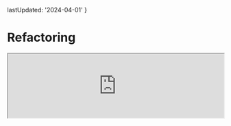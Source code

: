 
  lastUpdated: '2024-04-01'
}

# Refactoring

<iframe
  width='100%'
  style={{
    aspectRatio: '16 / 9',
  }}
  src='https://www.youtube.com/embed/UtOxGwg-FUY?si=5urQLd8EylO0k3YM&amp;start=690'
  title='Refactoring | Todo App with React, TypeScript, TDD | Frontend Hire'
  allow='accelerometer; autoplay; clipboard-write; encrypted-media; gyroscope; picture-in-picture; web-share'
  allowFullScreen
/>

In this section, we'll discuss why refactoring is important, and how to do it.

## Why Refactor?

We want to list a few reasons why refactoring is essential:

- The first lines of code you write are usually not the best. You'll learn more about the problem you're solving as you go and find better ways to solve it.

- Refactoring is the process of improving your code by writing it in a better way.

- Refactoring is a way to improve the design of your code. It's a way to make your code more readable, maintainable, and extensible.

- We always read more code than we write. So, writing code that's easy to read and understand is important.

Now, of course, the topic of refactoring is vast. There are entire books written about it. So, we just covered the bare minimum here. In our case, we'll focus on our code to make it more readable, maintainable, and extensible and make some performance improvements.

### Let's see our current file that contains the entire code for the Todo App

<CustomCodeViewer filename="./src/App.tsx">
```tsx showLineNumbers 
import React from 'react';

type Priority = 'p1' | 'p2' | 'p3';

type Task = {
  id: number;
  title: string;
  isCompleted: boolean;
  priority?: Priority;
};

function App() {
  const [tasks, setTasks] = React.useState<Task[]>([]);

  const [taskName, setTaskName] = React.useState('');

  const onAddTask = () => {
    const trimmedTaskName = taskName.trim();

    if (!trimmedTaskName) {
      return;
    }

    setTasks([
      ...tasks,
      {
        id: new Date().getTime(), // Not a great way to generate IDs
        title: trimmedTaskName,
        isCompleted: false,
      },
    ]);

    setTaskName('');
  };

  const onInputKeyDown = (e: React.KeyboardEvent<HTMLInputElement>) => {
    if (e.key === 'Enter') {
      onAddTask();
    }
  };

  return (
    <div>
      <h1>Tasks</h1>
      <label htmlFor='task-input'>Add Task: </label>
      <input
        id='task-input'
        value={taskName}
        onChange={(e) => setTaskName(e.target.value)}
        onKeyDown={onInputKeyDown}
      />
      <button onClick={onAddTask}>Add</button>
      <ul>
        {tasks.map((task) => (
          <li key={task.id}>{task.title}</li>
        ))}
      </ul>
    </div>
  );
}

export default App;
```
</CustomCodeViewer>

Honestly, this is not bad code, and it seems easy to read with around 62 lines of code. But we can still improve it. Here are a couple of things we find that can be improved:

- The `Task` type is defined inside the `App` component. This is not a good practice. We should move it outside the component.

- The input has a good amount of logic that can be extracted into a separate component.

Let's do these two things first. Of course, refactoring is a continuous process. So, we'll keep improving our code as we go.

### Moving the `Task` type outside the `App` component

Move the `Task` type outside the `App` component. We'll create a new file called `types.ts` inside the `src` folder and move the `Task` type there. We'll also move the `Priority` type there as well.

<CustomCodeViewer filename="./src/types.ts">
```tsx showLineNumbers {1-8} 
type Priority = 'p1' | 'p2' | 'p3';

export type Task = {
  id: number;
  title: string;
  isCompleted: boolean;
  priority?: Priority;
};
```
</CustomCodeViewer>

Export the `Task` type from the `types.ts` file, and import it in the `App` component.

<CustomCodeViewer filename="./src/App.tsx">
```tsx showLineNumbers {2} 
import React from 'react';
import { Task } from './types';

// Rest of the code omitted for brevity
```
</CustomCodeViewer>

Our main file is already 10 lines shorter. Let's move on to the next step.

### Extracting the input into a separate component

Create a new `TaskInput.tsx` file inside the `src` folder. We'll move the input and the respective label into this file.

<CustomCodeViewer filename="./src/TaskInput.tsx">
```tsx showLineNumbers {1-13} 
export default function TaskInput() {
  return (
    <>
      <label htmlFor='task-input'>Add Task: </label>
      <input
        id='task-input'
        value={taskName}
        onChange={(e) => setTaskName(e.target.value)}
        onKeyDown={onInputKeyDown}
      />
    </>
  );
}
```
</CustomCodeViewer>

Of course, this won't work because we're using `taskName`, `setTaskName`, and `onInputKeyDown` inside the `Input` component. We'll pass these as props to the `TaskInput` component.

<CustomCodeViewer filename="./src/TaskInput.tsx">
```tsx showLineNumbers {1-5, 7-11} 
type TaskInputProps = {
  taskName: string;
  setTaskName: (taskName: string) => void;
  onInputKeyDown: (e: React.KeyboardEvent<HTMLInputElement>) => void;
};

export default function TaskInput({
  taskName,
  setTaskName,
  onInputKeyDown,
}: TaskInputProps) {
  return (
    <>
      <label htmlFor='task-input'>Add Task: </label>
      <input
        id='task-input'
        value={taskName}
        onChange={(e) => setTaskName(e.target.value)}
        onKeyDown={onInputKeyDown}
      />
    </>
  );
}
```
</CustomCodeViewer>

Let's use the new `TaskInput` component in the `App`.

<CustomCodeViewer filename="./src/App.tsx">
```tsx showLineNumbers {3, 11-15} 
import React from 'react';
import { Task } from './types';
import TaskInput from './TaskInput';

function App() {
  // Some of the code omitted for brevity

  return (
    <div>
      <h1>Tasks</h1>
      <TaskInput
        taskName={taskName}
        setTaskName={setTaskName}
        onInputKeyDown={onInputKeyDown}
      />
      <button onClick={onAddTask}>Add</button>
      <ul>
        {tasks.map((task) => (
          <li key={task.id}>{task.title}</li>
        ))}
      </ul>
    </div>
  );
}

// Rest of the code omitted for brevity
```
</CustomCodeViewer>

Honestly, this is not a huge improvement at all. We just abstracted the label and input it into a separate component. Also, the number of lines has barely changed.

But let's have a good look at our components. Can we move the button to our new `TaskInput` component? Let's try that.

<CustomCodeViewer filename="./src/TaskInput.tsx">
```tsx showLineNumbers {5, 12, 23} 
type TaskInputProps = {
  taskName: string;
  setTaskName: (taskName: string) => void;
  onInputKeyDown: (e: React.KeyboardEvent<HTMLInputElement>) => void;
  onAddTask: () => void;
};

export default function TaskInput({
  taskName,
  setTaskName,
  onInputKeyDown,
  onAddTask,
}: TaskInputProps) {
  return (
    <>
      <label htmlFor='task-input'>Add Task: </label>
      <input
        id='task-input'
        value={taskName}
        onChange={(e) => setTaskName(e.target.value)}
        onKeyDown={onInputKeyDown}
      />
      <button onClick={onAddTask}>Add</button>
    </>
  );
}
```
</CustomCodeViewer>

We'll also pass the `onAddTask` function to the `TaskInput` component.

<CustomCodeViewer filename="./src/App.tsx">
```tsx showLineNumbers {13} 
// Rest of the code omitted for brevity

function App() {
  // Some of the code omitted for brevity

  return (
    <div>
      <h1>Tasks</h1>
      <TaskInput
        taskName={taskName}
        setTaskName={setTaskName}
        onInputKeyDown={onInputKeyDown}
        onAddTask={onAddTask}
      />
      <ul>
        {tasks.map((task) => (
          <li key={task.id}>{task.title}</li>
        ))}
      </ul>
    </div>
  );
}

// Rest of the code omitted for brevity
```
</CustomCodeViewer>

We are getting there. Let's also think of a better name for the `TaskInput` component. We'll rename it to `AddTask`. Also, we'll rename to file to `AddTask.tsx`.

<CustomCodeViewer filename="./src/AddTask.tsx">
```tsx showLineNumbers {1, 5, 10} 
type AddTaskProps = {
  // Some of the code omitted for brevity
};

export default function AddTask({
  taskName,
  setTaskName,
  onInputKeyDown,
  onAddTask,
}: AddTaskProps) {
  // Some of the code omitted for brevity
}
```
</CustomCodeViewer>

Our `App` component must also be updated with the new name.

<CustomCodeViewer filename="./src/App.tsx">
```tsx showLineNumbers {2, 10} 
// Rest of the code omitted for brevity
import AddTask from './AddTask';

function App() {
  // Some of the code omitted for brevity

  return (
    <div>
      <h1>Tasks</h1>
      <AddTask
        taskName={taskName}
        setTaskName={setTaskName}
        onInputKeyDown={onInputKeyDown}
        onAddTask={onAddTask}
      />
      {/* Some of the code omitted for brevity */}
    </div>
  );
}

// Rest of the code omitted for brevity
```
</CustomCodeViewer>

Now, we can also move the `onInputKeyDown` function to the `AddTask` component as it just calls the `onAddTask` function. Also, let's update the props accordingly.

<CustomCodeViewer filename="./src/AddTask.tsx">
```tsx showLineNumbers {1-5, 7-16} 
type AddTaskProps = {
  taskName: string;
  setTaskName: (taskName: string) => void;
  onAddTask: () => void;
};

export default function AddTask({
  taskName,
  setTaskName,
  onAddTask,
}: AddTaskProps) {
  const onInputKeyDown = (e: React.KeyboardEvent<HTMLInputElement>) => {
    if (e.key === 'Enter') {
      onAddTask();
    }
  };

  // Rest of the code omitted for brevity
}
```
</CustomCodeViewer>

We'll also update the `App` component accordingly.

<CustomCodeViewer filename="./src/App.tsx">
```tsx showLineNumbers {32-36} 
import React from 'react';
import { Task } from './types';
import AddTask from './AddTask';

function App() {
  const [tasks, setTasks] = React.useState<Task[]>([]);

  const [taskName, setTaskName] = React.useState('');

  const onAddTask = () => {
    const trimmedTaskName = taskName.trim();

    if (!trimmedTaskName) {
      return;
    }

    setTasks([
      ...tasks,
      {
        id: new Date().getTime(), // Not a great way to generate IDs
        title: trimmedTaskName,
        isCompleted: false,
      },
    ]);

    setTaskName('');
  };

  return (
    <div>
      <h1>Tasks</h1>
      <AddTask
        taskName={taskName}
        setTaskName={setTaskName}
        onAddTask={onAddTask}
      />
      <ul>
        {tasks.map((task) => (
          <li key={task.id}>{task.title}</li>
        ))}
      </ul>
    </div>
  );
}

export default App;
```
</CustomCodeViewer>

Now we can see some reduction in the number of lines. Now, there is one more refactoring we can do that would improve our app's performance.

### Let's see the performance problem in our app

Put up a console.log inside the `App` component and see how many times it's being called when we type something in the input.

<CustomCodeViewer filename="./src/App.tsx">
```tsx showLineNumbers {4} 
// Rest of the code omitted for brevity

function App() {
  console.log('App rendered');

  // Rest of the code omitted for brevity
}

// Rest of the code omitted for brevity
```
</CustomCodeViewer>

![App re-renders on input cahnge](./screenshots/refactoring-1.gif)

### Why is the `App` component being rendered so many times?

It all has to do with where our state is located. Our app has two states: `tasks` and `taskName`. The respective state is updated at different places in our app. The `tasks` state is updated inside the `onAddTask` function, and the `taskName` state is updated inside the `setTaskName` function.

<CustomCodeViewer filename="./src/App.tsx">
```tsx showLineNumbers {6, 8, 17-24, 26, 34} 
// Rest of the code omitted for brevity

function App() {
  console.log('App rendered');

  const [tasks, setTasks] = React.useState<Task[]>([]);

  const [taskName, setTaskName] = React.useState('');

  const onAddTask = () => {
    const trimmedTaskName = taskName.trim();

    if (!trimmedTaskName) {
      return;
    }

    setTasks([
      ...tasks,
      {
        id: new Date().getTime(), // Not a great way to generate IDs
        title: trimmedTaskName,
        isCompleted: false,
      },
    ]);

    setTaskName('');
  };

  return (
    <div>
      <h1>Tasks</h1>
      <AddTask
        taskName={taskName}
        setTaskName={setTaskName}
        onAddTask={onAddTask}
      />
      <ul>
        {tasks.map((task) => (
          <li key={task.id}>{task.title}</li>
        ))}
      </ul>
    </div>
  );
}

// Rest of the code omitted for brevity
```
</CustomCodeViewer>

We could argue that the `App` component should be rendered when the `tasks` state is updated but not when the `taskName` state is updated. And we're right. But React doesn't know that. React will re-render the `App` component whenever any state inside the `App` is updated. And that's why the `App` component is being rendered so many times.

But we know the `taskName` state is only used inside the `AddTask` component. So, we can move the `taskName` state inside the `AddTask` component. Let's do that.

<CustomCodeViewer filename="./src/AddTask.tsx">
```tsx showLineNumbers {1, 3-5, 7-8, 12, 25} 
import React from 'react';

type AddTaskProps = {
  onAddTask: (taskName: string) => void;
};

export default function AddTask({ onAddTask }: AddTaskProps) {
  const [taskName, setTaskName] = React.useState('');

  const onInputKeyDown = (e: React.KeyboardEvent<HTMLInputElement>) => {
    if (e.key === 'Enter') {
      onAddTask(taskName);
    }
  };

  return (
    <>
      <label htmlFor='task-input'>Add Task: </label>
      <input
        id='task-input'
        value={taskName}
        onChange={(e) => setTaskName(e.target.value)}
        onKeyDown={onInputKeyDown}
      />
      <button onClick={() => onAddTask(taskName)}>Add</button>
    </>
  );
}
```
</CustomCodeViewer>

We had to update our types as the `App` component now needs to know what task the `AddTask` component sends.

Let us also clean the `App` component.

<CustomCodeViewer filename="./src/AddTask.tsx">
```tsx showLineNumbers {10, 30}
import React from 'react';
import { Task } from './types';
import AddTask from './AddTask';

function App() {
  console.log('App rendered');

  const [tasks, setTasks] = React.useState<Task[]>([]);

  const onAddTask = (taskName: string) => {
    const trimmedTaskName = taskName.trim();

    if (!trimmedTaskName) {
      return;
    }

    setTasks([
      ...tasks,
      {
        id: new Date().getTime(), // Not a great way to generate IDs
        title: trimmedTaskName,
        isCompleted: false,
      },
    ]);
  };

  return (
    <div>
      <h1>Tasks</h1>
      <AddTask onAddTask={onAddTask} />
      <ul>
        {tasks.map((task) => (
          <li key={task.id}>{task.title}</li>
        ))}
      </ul>
    </div>
  );
}

export default App;
```
</CustomCodeViewer>

Try typing something in the input now. You'll see that the `App` component is not being rendered anymore unless a new task is added, which is expected.

![App does not re-render on input change](./screenshots/refactoring-2.gif)

<Callout>
  We want to mention that this is not a huge performance problem. But it's a
  good example of improving our app's performance without
  fancy tools like useCallback, useMemo, etc. Even those
  tools won't help us much in this case.
</Callout>

### Oops, We seem to have broken something

If you try to add a new task now, you'll see that the input is not being cleared. The `taskName` state is now inside the `AddTask` component. So, we need to clear the input inside the `AddTask` component.

Though we saw this issue visually, we could have also caught it by running our existing tests. Some of our functionality might not always caught visually. So, it's always a good idea to run our tests after refactoring (in fact, have it running while refactoring too).

Let's run our tests.

<CustomCodeViewer>
```sh
npm test
```
</CustomCodeViewer>

![Input Clear Test is failing](./screenshots/refactoring-3.webp)

We can see that the `Input Clear Test` is failing. Let's fix it.

<CustomCodeViewer filename="./src/AddTask.tsx">
```tsx showLineNumbers {10-19, 23, 36} 
import React from 'react';

type AddTaskProps = {
  onAddTask: (taskName: string) => void;
};

export default function AddTask({ onAddTask }: AddTaskProps) {
  const [taskName, setTaskName] = React.useState('');

  const handleAddTask = () => {
    const trimmedTaskName = taskName.trim();

    if (!trimmedTaskName) {
      return;
    }

    onAddTask(trimmedTaskName);
    setTaskName('');
  };

  const onInputKeyDown = (e: React.KeyboardEvent<HTMLInputElement>) => {
    if (e.key === 'Enter') {
      handleAddTask();
    }
  };

  return (
    <>
      <label htmlFor='task-input'>Add Task: </label>
      <input
        id='task-input'
        value={taskName}
        onChange={(e) => setTaskName(e.target.value)}
        onKeyDown={onInputKeyDown}
      />
      <button onClick={handleAddTask}>Add</button>
    </>
  );
}
```
</CustomCodeViewer>

We are proxying the `onAddTask` function inside the `handleAddTask` function. This enables us to add more logic to the `handleAddTask` function, clearing the input and passing the trimmed task to the parent without affecting the `onAddTask` function. This also cleans up the `App` component.

<CustomCodeViewer filename="./src/App.tsx">
```tsx showLineNumbers {8-17} 
import React from 'react';
import { Task } from './types';
import AddTask from './AddTask';

function App() {
  const [tasks, setTasks] = React.useState<Task[]>([]);

  const onAddTask = (taskName: string) => {
    setTasks([
      ...tasks,
      {
        id: new Date().getTime(), // Not a great way to generate IDs
        title: taskName,
        isCompleted: false,
      },
    ]);
  };

  return (
    <div>
      <h1>Tasks</h1>
      <AddTask onAddTask={onAddTask} />
      <ul>
        {tasks.map((task) => (
          <li key={task.id}>{task.title}</li>
        ))}
      </ul>
    </div>
  );
}

export default App;
```
</CustomCodeViewer>

Our tests are passing now, and we have a much cleaner code.

### Using the Form to contain the input and button

A few folks in one of our webinars pointed out that we could have used a form to contain the input and the button. This is a good idea. As it will help eliminate the need for the `onInputKeyDown` function. Let's do that.

Let's do that now.

<CustomCodeViewer filename="./src/AddTask.tsx">
```tsx showLineNumbers {18, 20-24, 26} 
// Rest of the code omitted for brevity

export default function AddTask({ onAddTask }: AddTaskProps) {
  const [taskName, setTaskName] = React.useState('');

  const handleAddTask = () => {
    const trimmedTaskName = taskName.trim();

    if (!trimmedTaskName) {
      return;
    }

    onAddTask(trimmedTaskName);
    setTaskName('');
  };

  return (
    <form>
      <label htmlFor='task-input'>Add Task: </label>
      <input
        id='task-input'
        value={taskName}
        onChange={(e) => setTaskName(e.target.value)}
      />
      <button onClick={handleAddTask}>Add</button>
    </form>
  );
}
```
</CustomCodeViewer>

We removed the `onInputKeyDown` function and the `onKeyDown` event listener from the input. We also wrapped the label, input, and button inside a `form` element. Our tests will still pass, but this approach has an issue. The form will be submitted when the button is clicked, and the browser will refresh. We don't want that. We want to prevent the form from submitting. We can add an `onSubmit` event listener to the form and stop the default event.

<CustomCodeViewer filename="./src/AddTask.tsx">
```tsx showLineNumbers {6-7, 19, 22, 27} 
// Rest of the code omitted for brevity

export default function AddTask({ onAddTask }: AddTaskProps) {
  const [taskName, setTaskName] = React.useState('');

  const handleAddTask = (e: React.FormEvent<HTMLFormElement>) => {
    e.preventDefault();
    const trimmedTaskName = taskName.trim();

    if (!trimmedTaskName) {
      return;
    }

    onAddTask(trimmedTaskName);
    setTaskName('');
  };

  return (
    <form onSubmit={handleAddTask}>
      <label htmlFor='task-input'>Add Task: </label>
      <input
        required
        id='task-input'
        value={taskName}
        onChange={(e) => setTaskName(e.target.value)}
      />
      <button>Add</button>
    </form>
  );
}
```
</CustomCodeViewer>

We added an `onSubmit` event listener to the form. We also added the `required` attribute to the input. This will prevent the form from submitting if the input is empty. We also updated the `handleAddTask` function to accept the `e` argument of type `React.FormEvent<HTMLFormElement>`. We also called the `preventDefault` method on the `e` argument to prevent the form from submitting.

We saw how good tests can help us maintain good code quality. We also saw how to improve our app's performance by moving the state to the right place.

This was a straightforward example of refactoring. But we hope you have an idea of how to refactor your code.

This is the end of this section. In the next section, we'll discuss component composition.

At this point, your code should be a good match to the branch of the repository: [7-refactoring](https://github.com/Frontend-Hire/todo-app-react-tdd-typescript/tree/7-refactoring)